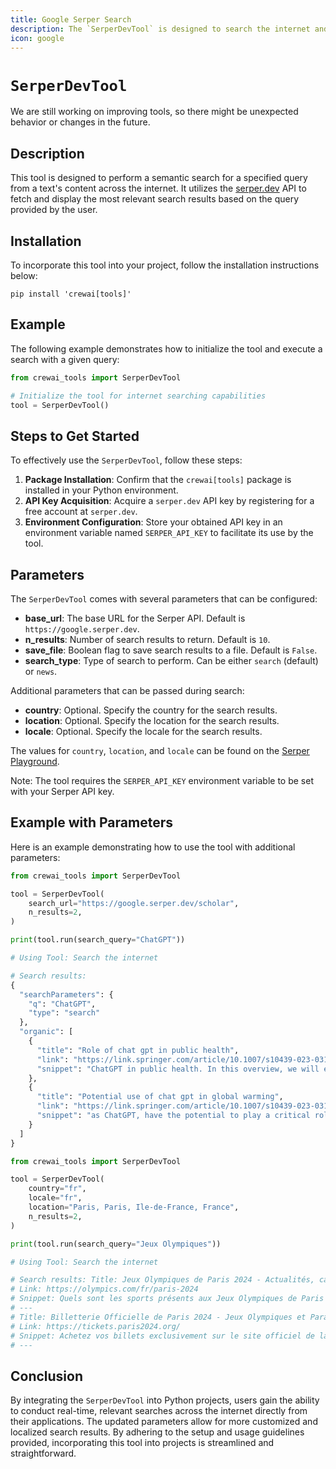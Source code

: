 ```yaml
---
title: Google Serper Search
description: The `SerperDevTool` is designed to search the internet and return the most relevant results.
icon: google
---
```


# `SerperDevTool`

<Note>
    We are still working on improving tools, so there might be unexpected behavior or changes in the future.
</Note>

## Description

This tool is designed to perform a semantic search for a specified query from a text's content across the internet. It utilizes the [serper.dev](https://serper.dev) API 
to fetch and display the most relevant search results based on the query provided by the user.

## Installation

To incorporate this tool into your project, follow the installation instructions below:

```shell
pip install 'crewai[tools]'
```

## Example

The following example demonstrates how to initialize the tool and execute a search with a given query:

```python
from crewai_tools import SerperDevTool

# Initialize the tool for internet searching capabilities
tool = SerperDevTool()
```

## Steps to Get Started

To effectively use the `SerperDevTool`, follow these steps:

1. **Package Installation**: Confirm that the `crewai[tools]` package is installed in your Python environment.
2. **API Key Acquisition**: Acquire a `serper.dev` API key by registering for a free account at `serper.dev`.
3. **Environment Configuration**: Store your obtained API key in an environment variable named `SERPER_API_KEY` to facilitate its use by the tool.

## Parameters

The `SerperDevTool` comes with several parameters that can be configured:

- **base_url**: The base URL for the Serper API. Default is `https://google.serper.dev`.
- **n_results**: Number of search results to return. Default is `10`.
- **save_file**: Boolean flag to save search results to a file. Default is `False`.
- **search_type**: Type of search to perform. Can be either `search` (default) or `news`.

Additional parameters that can be passed during search:
- **country**: Optional. Specify the country for the search results.
- **location**: Optional. Specify the location for the search results.
- **locale**: Optional. Specify the locale for the search results.

The values for `country`, `location`, and `locale` can be found on the [Serper Playground](https://serper.dev/playground).

Note: The tool requires the `SERPER_API_KEY` environment variable to be set with your Serper API key.

## Example with Parameters

Here is an example demonstrating how to use the tool with additional parameters:

```python
from crewai_tools import SerperDevTool

tool = SerperDevTool(
    search_url="https://google.serper.dev/scholar",
    n_results=2,
)

print(tool.run(search_query="ChatGPT"))

# Using Tool: Search the internet

# Search results:
{
  "searchParameters": {
    "q": "ChatGPT",
    "type": "search"
  },
  "organic": [
    {
      "title": "Role of chat gpt in public health",
      "link": "https://link.springer.com/article/10.1007/s10439-023-03172-7",
      "snippet": "ChatGPT in public health. In this overview, we will examine the potential uses of ChatGPT in"
    },
    {
      "title": "Potential use of chat gpt in global warming",
      "link": "https://link.springer.com/article/10.1007/s10439-023-03171-8",
      "snippet": "as ChatGPT, have the potential to play a critical role in advancing our understanding of climate"
    }
  ]
}

```

```python
from crewai_tools import SerperDevTool

tool = SerperDevTool(
    country="fr",
    locale="fr",
    location="Paris, Paris, Ile-de-France, France",
    n_results=2,
)

print(tool.run(search_query="Jeux Olympiques"))

# Using Tool: Search the internet

# Search results: Title: Jeux Olympiques de Paris 2024 - Actualités, calendriers, résultats
# Link: https://olympics.com/fr/paris-2024
# Snippet: Quels sont les sports présents aux Jeux Olympiques de Paris 2024 ? · Athlétisme · Aviron · Badminton · Basketball · Basketball 3x3 · Boxe · Breaking · Canoë ...
# ---
# Title: Billetterie Officielle de Paris 2024 - Jeux Olympiques et Paralympiques
# Link: https://tickets.paris2024.org/
# Snippet: Achetez vos billets exclusivement sur le site officiel de la billetterie de Paris 2024 pour participer au plus grand événement sportif au monde.
# ---
```

## Conclusion

By integrating the `SerperDevTool` into Python projects, users gain the ability to conduct real-time, relevant searches across the internet directly from their applications. 
The updated parameters allow for more customized and localized search results. By adhering to the setup and usage guidelines provided, incorporating this tool into projects is streamlined and straightforward.
